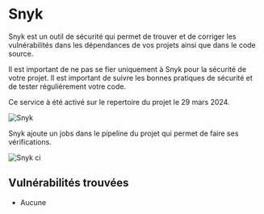 # Snyk

Snyk est un outil de sécurité qui permet de trouver et de corriger les vulnérabilités dans les dépendances de vos projets ainsi que dans le code source.

Il est important de ne pas se fier uniquement à Snyk pour la sécurité de votre projet. Il est important de suivre les bonnes pratiques de sécurité et de tester régulièrement votre code.

Ce service à été activé sur le repertoire du projet le 29 mars 2024.

![Snyk](../public/snyk-repo.png "Snyk project")

Snyk ajoute un jobs dans le pipeline du projet qui permet de faire ses vérifications.

![Snyk ci](../public/snyk-ci.png "Snyk ci")

## Vulnérabilités trouvées

- Aucune
